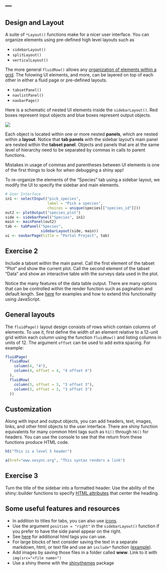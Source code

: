 ---
---

## Design and Layout

A suite of `*Layout()` functions make for a nicer user interface. You can organize elements using pre-defined high level layouts such as

- `sidebarLayout()`
- `splitLayout()`
- `verticalLayout()`

<!--split-->

The more general `fluidRow()` allows any [organization of elements within a grid](http://shiny.rstudio.com/articles/layout-guide.html#grid-layouts-in-depth).
The folowing UI elements, and more, can be layered on top of each other in either a fluid page or pre-defined layouts.

- `tabsetPanel()`
- `navlistPanel()`
- `navbarPage()`

<!--split-->

Here is a schematic of nested UI elements inside the `sidebarLayout()`. Red boxes represent input objects and blue boxes represent output objects.

![](images/navbarPage.png)

<aside class="notes" markdown="block">

Each object is located within one or more nested **panels**, which are nested within a **layout**.
Notice that **tab panels** with the sidebar layout's main panel are nested within the **tabset panel**.
Objects and panels that are at the same level of hierarchy need to be separated by commas in calls to parent functions.

Mistakes in usage of commas and parentheses between UI elements is one of the first things to look for when debugging a shiny app! 

</aside>

<!--split-->

To re-organize the elements of the "Species" tab using a sidebar layout, we modify the UI to specify the sidebar and main elements.

```r
# User Interface
in1 <- selectInput("pick_species",
                   label = "Pick a species",
                   choices = unique(species[["species_id"]]))
out2 <- plotOutput("species_plot")
side <- sidebarPanel("Species", in1)
main <- mainPanel(out2)
tab <- tabPanel("Species",
                sidebarLayout(side, main))
ui <- navbarPage(title = "Portal Project", tab)						      
```

<!--split-->

## Exercise 2

Include a tabset within the main panel. Call the first element of the tabset "Plot" and show the current plot. Call the second element of the tabset "Data" and show an interactive table with the surveys data used in the plot.


<aside class="notes" markdown="block">

Notice the many features of the data table output. There are many options that can be controlled within the render function such as pagination and default length. See [here](http://shiny.rstudio.com/gallery/datatables-options.html) for examples and how to extend this functionality using JavaScript.

</aside>

<!--split-->

## General layouts

The `fluidPage()` layout design consists of rows which contain columns of elements. To use it, first define the width of an element relative to a 12-unit grid within each column using the function `fluidRow()` and listing columns in units of 12. The argument `offset` can be used to add extra spacing. For example:

```r
fluidPage(
  fluidRow(
    column(4, "4"),
    column(4, offset = 4, "4 offset 4")      
  ),
  fluidRow(
    column(3, offset = 3, "3 offset 3"),
    column(3, offset = 3, "3 offset 3")  
  ))

```

<!--split-->

## Customization

Along with input and output objects, you can add headers, text, images, links, and other html objects to the user interface. There are shiny function equivalents for many common html tags such as `h1()` through `h6()` for headers. You can use the console to see that the return from these functions produce HTML code.

```r
h5("This is a level 5 header")
```

```r
a(href="www.sesync.org", "This syntax renders a link")
```

## Exercise 3

Turn the title of the sidebar into a formatted header. Use the ability of the shiny::builder functions to specify [HTML attributes](http://www.w3schools.com/tags/tag_hn.asp) that center the heading.

<!--split-->

## Some useful features and resources

- In addition to titles for tabs, you can also use [icons](http://shiny.rstudio.com/reference/shiny/latest/icon.html). 
- Use the argument `position = "right"` in the `sidebarLayout()` function if you prefer to have the side panel appear on the right. 
- See [here](http://shiny.rstudio.com/articles/tag-glossary.html) for additional html tags you can use.
- For large blocks of text consider saving the text in a separate markdown, html, or text file and use an `include*` function ([example](http://shiny.rstudio.com/gallery/including-html-text-and-markdown-files.html)). 
- Add images by saving those files in a folder called **www**. Link to it with `img(src="<file name>")`
- Use a shiny theme with the [shinythemes](http://rstudio.github.io/shinythemes/) package
